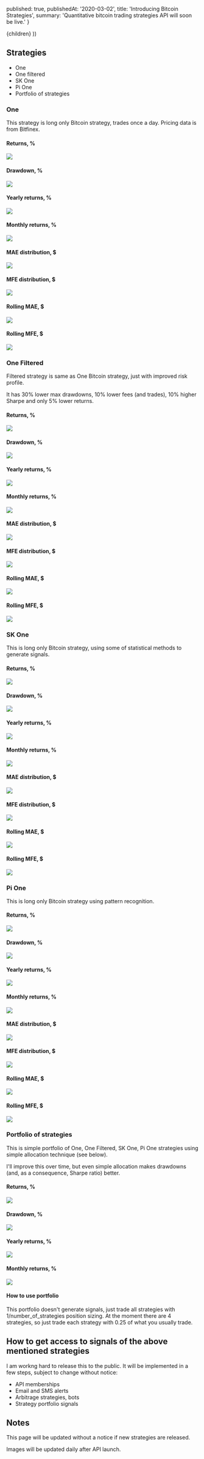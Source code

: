 

  published: true,
  publishedAt: '2020-03-02',
  title: 'Introducing Bitcoin Strategies',
  summary: 'Quantitative bitcoin trading strategies API will soon be live.'
}

  <BlogPost path={router.pathname} meta={meta}>
    {children}
  </BlogPost>
))

## Strategies

* One
* One filtered
* SK One
* Pi One
* Portfolio of strategies

### One

This strategy is long only Bitcoin strategy, trades once a day. Pricing data is from Bitfinex.

#### Returns, %

![](https://blue-images.talaikis.com/one-returns.png)

#### Drawdown, %

![](https://blue-images.talaikis.com/one-drawdown.png)

#### Yearly returns, %

![](https://blue-images.talaikis.com/one-yearly-returns.png)

#### Monthly returns, %

![](https://blue-images.talaikis.com/one-monthly-returns.png)

#### MAE distribution, $

![](https://blue-images.talaikis.com/mae-one.png)

#### MFE distribution, $

![](https://blue-images.talaikis.com/mfe-one.png)

#### Rolling MAE, $

![](https://blue-images.talaikis.com/mae-rolling-one.png)

#### Rolling MFE, $

![](https://blue-images.talaikis.com/mfe-rolling-one.png)

### One Filtered

Filtered strategy is same as One Bitcoin strategy, just with improved risk profile.

It has 30% lower max drawdowns, 10% lower fees (and trades), 10% higher Sharpe and only 5% lower returns.

#### Returns, %

![](https://blue-images.talaikis.com/one-filtered-returns.png)

#### Drawdown, %

![](https://blue-images.talaikis.com/one-filtered-drawdown.png)

#### Yearly returns, %

![](https://blue-images.talaikis.com/one-filtered-yearly-returns.png)

#### Monthly returns, %

![](https://blue-images.talaikis.com/one-filtered-monthly-returns.png)

#### MAE distribution, $

![](https://blue-images.talaikis.com/mae-one-filtered.png)

#### MFE distribution, $

![](https://blue-images.talaikis.com/mfe-one-filtered.png)

#### Rolling MAE, $

![](https://blue-images.talaikis.com/mae-rolling-one-filtered.png)

#### Rolling MFE, $

![](https://blue-images.talaikis.com/mfe-rolling-one-filtered.png)

### SK One

This is long only Bitcoin strategy, using some of statistical methods to generate signals.

#### Returns, %

![](https://blue-images.talaikis.com/sk-one-returns.png)

#### Drawdown, %

![](https://blue-images.talaikis.com/sk-one-drawdown.png)

#### Yearly returns, %

![](https://blue-images.talaikis.com/sk-one-yearly-returns.png)

#### Monthly returns, %

![](https://blue-images.talaikis.com/sk-one-monthly-returns.png)

#### MAE distribution, $

![](https://blue-images.talaikis.com/mae-sk-one.png)

#### MFE distribution, $

![](https://blue-images.talaikis.com/mfe-sk-one.png)

#### Rolling MAE, $

![](https://blue-images.talaikis.com/mae-rolling-sk-one.png)

#### Rolling MFE, $

![](https://blue-images.talaikis.com/mfe-rolling-sk-one.png)

### Pi One

This is long only Bitcoin strategy using pattern recognition.

#### Returns, %

![](https://blue-images.talaikis.com/pi-one-returns.png)

#### Drawdown, %

![](https://blue-images.talaikis.com/pi-one-drawdown.png)

#### Yearly returns, %

![](https://blue-images.talaikis.com/pi-one-yearly-returns.png)

#### Monthly returns, %

![](https://blue-images.talaikis.com/pi-one-monthly-returns.png)

#### MAE distribution, $

![](https://blue-images.talaikis.com/mae-pi-one.png)

#### MFE distribution, $

![](https://blue-images.talaikis.com/mfe-pi-one.png)

#### Rolling MAE, $

![](https://blue-images.talaikis.com/mae-rolling-pi-one.png)

#### Rolling MFE, $

![](https://blue-images.talaikis.com/mfe-rolling-pi-one.png)

### Portfolio of strategies

This is simple portfolio of One, One Filtered, SK One, Pi One strategies using simple allocation technique (see below).

I'll improve this over time, but even simple allocation makes drawdowns (and, as a consequence, Sharpe ratio) better.

#### Returns, %

![](https://blue-images.talaikis.com/idx-returns.png)

#### Drawdown, %

![](https://blue-images.talaikis.com/idx-drawdown.png)

#### Yearly returns, %

![](https://blue-images.talaikis.com/idx-yearly-returns.png)

#### Monthly returns, %

![](https://blue-images.talaikis.com/idx-monthly-returns.png)

#### How to use portfolio

This portfolio doesn't generate signals, just trade all strategies with 1/number_of_strategies position sizing. At the moment there are 4 strategies, so just trade each strategy with 0.25 of what you usually trade.

## How to get access to signals of the above mentioned strategies

I am workng hard to release this to the public. It will be implemented in a few steps, subject to change without notice:

* API memberships
* Email and SMS alerts
* Arbitrage strategies, bots
* Strategy portfolio signals

## Notes

This page will be updated without a notice if new strategies are released.

Images will be updated daily after API launch.

